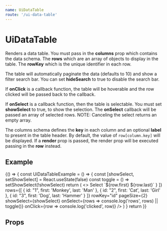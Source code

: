 ```yaml
---
name: UiDataTable
route: '/ui-data-table'
---
```



# UiDataTable

Renders a data table. You must pass in the **columns** prop which contains the data schema. The **rows** which are an array of objects to display in the table. The **rowKey** which is the unique identifier in each row.

The table will automatically paginate the data (defaults to 10) and show a filter search bar. You can set **hideSearch** to true to disable the search bar.

If **onClick** is a callback function, the table will be hoverable and the row clicked will be passed back to the callback.

If **onSelect** is a callback function, then the table is selectable. You must set **showSelect** to true, to show the selection. The **onSelect** callback will be passed an array of selected rows. NOTE: Canceling the select returns an empty array.

The columns schema defines the **key** in each column and an optional **label** to present in the table header. By default, the value of `row[column.key]` will be displayed. If a **render** prop is passed, the render prop will be executed passing in the **row** instead.

## Example

<Playground>
{() => {
  const UiDataTableExample = () => {
    const [showSelect, setShowSelect] = React.useState(false)
    const toggle = () => setShowSelect(!showSelect)
    return (
      <>
        <UiButton
          color="link"
          icon="bulk"
          style={{marginBottom: '1rem', float: 'right'}}
          onClick={toggle}>Select</UiButton>
        <UiDataTable
          columns={[
            { key: 'id', label: 'ID' },
            { key: 'last', label: 'Last Name' },
            { key: 'first', label: 'First Name' },
            {
              key: 'full',
              label: 'Full Name',
              render: row => `${row.first} ${row.last}`
            }
          ]}
          rows={[
            { id: "1", first: 'Monkey', last: 'Man' },
            { id: "2", first: 'Cat', last: 'Girl' },
            { id: "3", first: 'Dog', last: 'Hammer' }
          ]}
          rowKey="id"
          pageSize={2}
          showSelect={showSelect}
          onSelect={rows => console.log('rows', rows) || toggle()}
          onClick={row => console.log('clicked', row)} />
      </>
    )
  }
  return <UiDataTableExample />
}}

</Playground>

## Props

<Props of={UiDataTable} />
